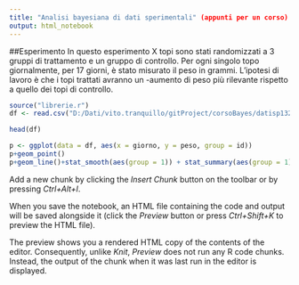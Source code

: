 ```yaml
---
title: "Analisi bayesiana di dati sperimentali" (appunti per un corso)
output: html_notebook
---
```


##Esperimento
In questo esperimento X topi sono stati randomizzati a 3 gruppi di trattamento e un gruppo di controllo. Per ogni singolo topo giornalmente, per 17 giorni,  è stato misurato il peso in grammi. L'ipotesi di lavoro è che i topi trattati avranno un -aumento di peso più rilevante rispetto a quello dei topi di controllo.

```r
source("librerie.r")
df <- read.csv("D:/Dati/vito.tranquillo/gitProject/corsoBayes/datisp132.csv", sep=";")
```

```r
head(df)
```

```r
              
p <- ggplot(data = df, aes(x = giorno, y = peso, group = id))
p+geom_point()
p+geom_line()+stat_smooth(aes(group = 1)) + stat_summary(aes(group = 1),geom = "point", fun.y = mean, shape = 17, size = 3)+ facet_grid(. ~ gruppo)+geom_point()
```



Add a new chunk by clicking the *Insert Chunk* button on the toolbar or by pressing *Ctrl+Alt+I*.

When you save the notebook, an HTML file containing the code and output will be saved alongside it (click the *Preview* button or press *Ctrl+Shift+K* to preview the HTML file).

The preview shows you a rendered HTML copy of the contents of the editor. Consequently, unlike *Knit*, *Preview* does not run any R code chunks. Instead, the output of the chunk when it was last run in the editor is displayed.
